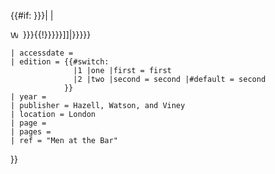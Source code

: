 <includeonly>{{#if: {{{no-icon|{{{noicon|}}}<!-- -->}}}|<!--empty-->|
   <!-- else -->[[File:Wikisource-logo.svg|12px|alt=]]&nbsp;<!--endif
-->}}{{Cite encyclopedia
 | last = Foster
 | first = Joseph
 | authorlink = Joseph Foster (genealogist)
 | encyclopedia = [[s:en:Men at the Bar|Men-at-the-Bar]]
 | title = {{#ifeq:{{{edition|second}}}|second|[[s:en:Men-at-the-Bar/{{{wstitle|{{{name}}}}}}{{!}}{{{wstitle|{{{name}}}}}}]]|{{{wstitle|{{{name}}}}}}}}
 | accessdate = {{{accessdate|}}}
 | edition = {{#switch:{{{edition}}}
               |1 |one |first = first
               |2 |two |second = second |#default = second
             }}
 | year = {{{year|1885}}}
 | publisher = Hazell, Watson, and Viney
 | location = London
 | page = {{{page|}}}
 | pages = {{{pages|}}}
 | ref = "Men at the Bar"
}}</includeonly><noinclude>
{{Documentation}}
</noinclude>